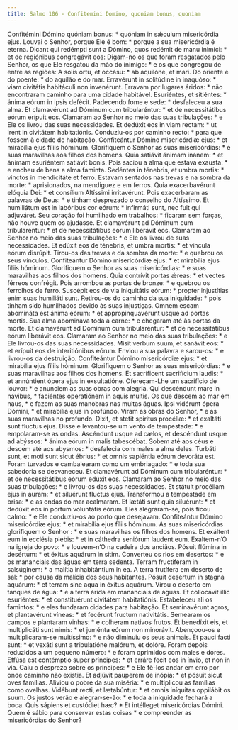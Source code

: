 ```yaml
---
title: Salmo 106 - Confitemini Domino, quoniam bonus, quoniam
---
```


<div class="grid grid-cols-2 gap-5">
  <span class="text-justify">
    Confitémini Dómino quóniam bonus: * quóniam in sǽculum misericórdia ejus.
  </span>
  <span class="text-justify">
    Louvai o Senhor, porque Ele é bom: * porque a sua misericórdia é eterna.
  </span>
  <span class="text-justify">
    Dicant qui redémpti sunt a Dómino, quos redémit de manu inimíci: * et de
    regiónibus congregávit eos:
  </span>
  <span class="text-justify">
    Digam-no os que foram resgatados pelo Senhor, os que Ele resgatou da mão do
    inimigo: * e os que congregou de entre as regiões:
  </span>
  <span class="text-justify">
    A solis ortu, et occásu: * ab aquilóne, et mari.
  </span>
  <span class="text-justify">
    Do oriente e do poente: * do aquilão e do mar.
  </span>
  <span class="text-justify">
    Erravérunt in solitúdine in inaquóso: * viam civitátis habitáculi non
    invenérunt.
  </span>
  <span class="text-justify">
    Erravam por lugares áridos: * não encontraram caminho para uma cidade
    habitável.
  </span>
  <span class="text-justify">
    Esuriéntes, et sitiéntes: * ánima eórum in ipsis defécit.
  </span>
  <span class="text-justify">
    Padecendo fome e sede: * desfaleceu a sua alma.
  </span>
  <span class="text-justify">
    Et clamavérunt ad Dóminum cum tribularéntur: * et de necessitátibus eórum
    erípuit eos.
  </span>
  <span class="text-justify">
    Clamaram ao Senhor no meio das suas tribulações: * e Ele os livrou das suas
    necessidades.
  </span>
  <span class="text-justify">
    Et dedúxit eos in viam rectam: * ut irent in civitátem habitatiónis.
  </span>
  <span class="text-justify">
    Conduziu-os por caminho recto: * para que fossem à cidade de habitação.
  </span>
  <span class="text-justify">
    Confiteántur Dómino misericórdiæ ejus: * et mirabília ejus fíliis hóminum.
  </span>
  <span class="text-justify">
    Glorifiquem o Senhor as suas misericórdias: * e suas maravilhas aos filhos
    dos homens.
  </span>
  <span class="text-justify">
    Quia satiávit ánimam inánem: * et ánimam esuriéntem satiávit bonis.
  </span>
  <span class="text-justify">
    Pois saciou a alma que estava exausta: * e encheu de bens a alma faminta.
  </span>
  <span class="text-justify">
    Sedéntes in ténebris, et umbra mortis: * vinctos in mendicitáte et ferro.
  </span>
  <span class="text-justify">
    Estavam sentados nas trevas e na sombra da morte: * aprisionados, na
    mendiguez e em ferros.
  </span>
  <span class="text-justify">
    Quia exacerbavérunt elóquia Dei: * et consílium Altíssimi irritavérunt.
  </span>
  <span class="text-justify">
    Pois exacerbaram as palavras de Deus: * e tinham desprezado o conselho do
    Altíssimo.
  </span>
  <span class="text-justify">
    Et humiliátum est in labóribus cor eórum: * infirmáti sunt, nec fuit qui
    adjuváret.
  </span>
  <span class="text-justify">
    Seu coração foi humilhado em trabalhos: * ficaram sem forças, não houve quem
    os ajudasse.
  </span>
  <span class="text-justify">
    Et clamavérunt ad Dóminum cum tribularéntur: * et de necessitátibus eórum
    liberávit eos.
  </span>
  <span class="text-justify">
    Clamaram ao Senhor no meio das suas tribulações: * e Ele os livrou de suas
    necessidades.
  </span>
  <span class="text-justify">
    Et edúxit eos de ténebris, et umbra mortis: * et víncula eórum disrúpit.
  </span>
  <span class="text-justify">
    Tirou-os das trevas e da sombra da morte: * e quebrou os seus vínculos.
  </span>
  <span class="text-justify">
    Confiteántur Dómino misericórdiæ ejus: * et mirabília ejus fíliis hóminum.
  </span>
  <span class="text-justify">
    Glorifiquem o Senhor as suas misericórdias: * e suas maravilhas aos filhos
    dos homens.
  </span>
  <span class="text-justify">
    Quia contrívit portas ǽreas: * et vectes férreos confrégit.
  </span>
  <span class="text-justify">
    Pois arrombou as portas de bronze: * e quebrou os ferrolhos de ferro.
  </span>
  <span class="text-justify">
    Suscépit eos de via iniquitátis eórum: * propter injustítias enim suas
    humiliáti sunt.
  </span>
  <span class="text-justify">
    Retirou-os do caminho da sua iniquidade: * pois tinham sido humilhados
    devido às suas injustiças.
  </span>
  <span class="text-justify">
    Omnem escam abomináta est ánima eórum: * et appropinquavérunt usque ad
    portas mortis.
  </span>
  <span class="text-justify">
    Sua alma abominava toda a carne: * e chegaram até às portas da morte.
  </span>
  <span class="text-justify">
    Et clamavérunt ad Dóminum cum tribularéntur: * et de necessitátibus eórum
    liberávit eos.
  </span>
  <span class="text-justify">
    Clamaram ao Senhor no meio das suas tribulações: * e Ele livrou-os das suas
    necessidades.
  </span>
  <span class="text-justify">
    Misit verbum suum, et sanávit eos: * et erípuit eos de interitiónibus eórum.
  </span>
  <span class="text-justify">
    Enviou a sua palavra e sarou-os: * e livrou-os da destruição.
  </span>
  <span class="text-justify">
    Confiteántur Dómino misericórdiæ ejus: * et mirabília ejus fíliis hóminum.
  </span>
  <span class="text-justify">
    Glorifiquem o Senhor as suas misericórdias: * e suas maravilhas aos filhos
    dos homens.
  </span>
  <span class="text-justify">
    Et sacríficent sacrifícium laudis: * et annúntient ópera ejus in
    exsultatióne.
  </span>
  <span class="text-justify">
    Ofereçam-Lhe um sacrifício de louvor: * e anunciem as suas obras com
    alegria.
  </span>
  <span class="text-justify">
    Qui descéndunt mare in návibus, * faciéntes operatiónem in aquis multis.
  </span>
  <span class="text-justify">
    Os que descem ao mar em naus, * e fazem as suas manobras nas muitas águas.
  </span>
  <span class="text-justify">
    Ipsi vidérunt ópera Dómini, * et mirabília ejus in profúndo.
  </span>
  <span class="text-justify">
    Viram as obras do Senhor, * e as suas maravilhas no profundo.
  </span>
  <span class="text-justify">
    Dixit, et stetit spíritus procéllæ: * et exaltáti sunt fluctus ejus.
  </span>
  <span class="text-justify">
    Disse e levantou-se um vento de tempestade: * e empolaram-se as ondas.
  </span>
  <span class="text-justify">
    Ascéndunt usque ad cælos, et descéndunt usque ad abýssos: * ánima eórum in
    malis tabescébat.
  </span>
  <span class="text-justify">
    Sobem até aos céus e descem até aos abysmos: * desfalecia com males a alma
    deles.
  </span>
  <span class="text-justify">
    Turbáti sunt, et moti sunt sicut ébrius: * et omnis sapiéntia eórum devoráta
    est.
  </span>
  <span class="text-justify">
    Foram turvados e cambalearam como um embriagado: * e toda sua sabedoria se
    desvaneceu.
  </span>
  <span class="text-justify">
    Et clamavérunt ad Dóminum cum tribularéntur: * et de necessitátibus eórum
    edúxit eos.
  </span>
  <span class="text-justify">
    Clamaram ao Senhor no meio das suas tribulações: * e livrou-os das suas
    necessidades.
  </span>
  <span class="text-justify">
    Et státuit procéllam ejus in auram: * et siluérunt fluctus ejus.
  </span>
  <span class="text-justify">
    Transformou a tempestade em brisa: * e as ondas do mar acalmaram.
  </span>
  <span class="text-justify">
    Et lætáti sunt quia siluérunt: * et dedúxit eos in portum voluntátis eórum.
  </span>
  <span class="text-justify">
    Eles alegraram-se, pois ficou calmo: * e Ele conduziu-os ao porto que
    desejavam.
  </span>
  <span class="text-justify">
    Confiteántur Dómino misericórdiæ ejus: * et mirabília ejus fíliis hóminum.
  </span>
  <span class="text-justify">
    As suas misericórdias glorifiquem o Senhor : * e suas maravilhas os filhos
    dos homens.
  </span>
  <span class="text-justify">
    Et exáltent eum in ecclésia plebis: * et in cáthedra seniórum laudent eum.
  </span>
  <span class="text-justify">
    Exaltem-n’O na igreja do povo: * e louvem-n’O na cadeira dos anciãos.
  </span>
  <span class="text-justify">
    Pósuit flúmina in desértum: * et éxitus aquárum in sitim.
  </span>
  <span class="text-justify">
    Converteu os rios em desertos: * e os mananciais das águas em terra sedenta.
  </span>
  <span class="text-justify">
    Terram fructíferam in salsúginem: * a malítia inhabitántium in ea.
  </span>
  <span class="text-justify">
    A terra frutífera em deserto de sal: * por causa da malícia dos seus
    habitantes.
  </span>
  <span class="text-justify">
    Pósuit desértum in stagna aquárum: * et terram sine aqua in éxitus aquárum.
  </span>
  <span class="text-justify">
    Virou o deserto em tanques de água: * e a terra árida em mananciais de
    águas.
  </span>
  <span class="text-justify">
    Et collocávit illic esuriéntes: * et constituérunt civitátem habitatiónis.
  </span>
  <span class="text-justify">
    Estabeleceu ali os famintos: * e eles fundaram cidades para habitação.
  </span>
  <span class="text-justify">
    Et seminavérunt agros, et plantavérunt víneas: * et fecérunt fructum
    nativitátis.
  </span>
  <span class="text-justify">
    Semearam os campos e plantaram vinhas: * e colheram nativos frutos.
  </span>
  <span class="text-justify">
    Et benedíxit eis, et multiplicáti sunt nimis: * et juménta eórum non
    minorávit.
  </span>
  <span class="text-justify">
    Abençoou-os e multiplicaram-se muitíssimo: * e não diminuiu os seus animais.
  </span>
  <span class="text-justify">
    Et pauci facti sunt: * et vexáti sunt a tribulatióne malórum, et dolóre.
  </span>
  <span class="text-justify">
    Foram depois reduzidos a um pequeno número: * e foram oprimidos com males e
    dores.
  </span>
  <span class="text-justify">
    Effúsa est contémptio super príncipes: * et erráre fecit eos in ínvio, et
    non in via.
  </span>
  <span class="text-justify">
    Caiu o desprezo sobre os príncipes: * e Ele fê-los andar em erro por onde
    caminho não existia.
  </span>
  <span class="text-justify">
    Et adjúvit páuperem de inópia: * et pósuit sicut oves famílias.
  </span>
  <span class="text-justify">
    Aliviou o pobre da sua miséria: * e multiplicou as famílias como ovelhas.
  </span>
  <span class="text-justify">
    Vidébunt recti, et lætabúntur: * et omnis iníquitas oppilábit os suum.
  </span>
  <span class="text-justify">
    Os justos verão e alegrar-se-ão: * e toda a iniquidade fechará a boca.
  </span>
  <span class="text-justify">
    Quis sápiens et custódiet hæc? * Et intélleget misericórdias Dómini.
  </span>
  <span class="text-justify">
    Quem é sábio para conservar estas coisas * e compreender as misericórdias do
    Senhor?
  </span>
</div>
